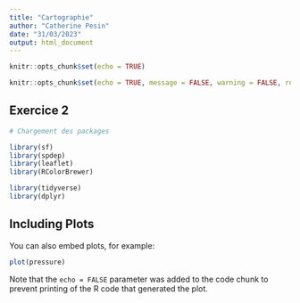 ---
title: "Cartographie"
author: "Catherine Pesin"
date: "31/03/2023"
output: html_document
---

```{r setup, include=FALSE}
knitr::opts_chunk$set(echo = TRUE)
```
```{r}
knitr::opts_chunk$set(echo = TRUE, message = FALSE, warning = FALSE, results='hide',error=TRUE,eval = FALSE)
```


## Exercice 2

```{r }
# Chargement des packages

library(sf)
library(spdep)
library(leaflet)
library(RColorBrewer)

```
```{r}
library(tidyverse)
library(dplyr)
```


## Including Plots

You can also embed plots, for example:

```{r pressure, echo=FALSE}
plot(pressure)
```

Note that the `echo = FALSE` parameter was added to the code chunk to prevent printing of the R code that generated the plot.



